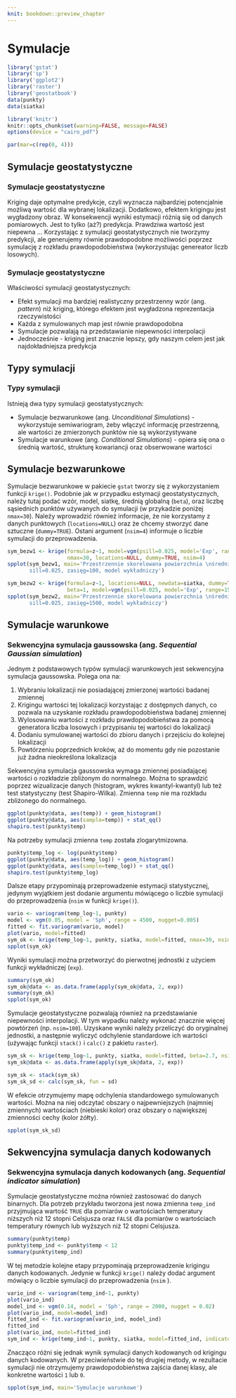 ```yaml
---
knit: bookdown::preview_chapter
---
```


# Symulacje {#symulacje}

```r
library('gstat')
library('sp')
library('ggplot2')
library('raster')
library('geostatbook')
data(punkty)
data(siatka)
```

```r
library('knitr')
knitr::opts_chunk$set(warning=FALSE, message=FALSE)
options(device = "cairo_pdf")
```

```r
par(mar=c(rep(0, 4)))
```

<!--
## Symulacje przestrzenne 1:
 sekwencyjna symulacja i ko symulacja gaussowska,
  sekwencyjna symulacja danych kodowanych, 
  przetwarzanie (postprocesing) wyników symulacji
-->  

## Symulacje geostatystyczne
### Symulacje geostatystyczne

Kriging daje optymalne predykcje, czyli wyznacza najbardziej potencjalnie możliwą wartość dla wybranej lokalizacji. Dodatkowo, efektem krigingu jest wygładzony obraz. W konsekwencji wyniki estymacji różnią się od danych pomiarowych. Jest to tylko (aż?) predykcja. Prawdziwa wartość jest niepewna ... Korzystając z symulacji geostatystycznych nie tworzymy predykcji, ale generujemy równie prawdopodobne możliwości poprzez symulację z rozkładu prawdopodobieństwa (wykorzystując genereator liczb losowych).

### Symulacje geostatystyczne

Właściwości symulacji geostatystycznych: 

- Efekt symulacji ma bardziej realistyczny przestrzenny wzór (ang. *pattern*) niż kriging, którego efektem jest wygładzona reprezentacja rzeczywistości
- Każda z symulowanych map jest równie prawdopodobna
- Symulacje pozwalają na przedstawianie niepewności interpolacji
- Jednocześnie - kriging jest znacznie lepszy, gdy naszym celem jest jak najdokładniejsza predykcja

## Typy symulacji
### Typy symulacji

Istnieją dwa typy symulacji geostatystycznych:

- Symulacje bezwarunkowe (ang. *Unconditional Simulations*) - wykorzystuje semiwariogram, żeby włączyć informację przestrzenną, ale wartości ze zmierzonych punktów nie są wykorzystywane
- Symulacje warunkowe (ang. *Conditional Simulations*) - opiera się ona o średnią wartość, strukturę kowariancji oraz obserwowane wartości

## Symulacje bezwarunkowe

<!--http://santiago.begueria.es/2010/10/generating-spatially-correlated-random-fields-with-r/-->
Symulacje bezwarunkowe w pakiecie `gstat` tworzy się z wykorzystaniem funkcji `krige()`. Podobnie jak w przypadku estymacji geostatystycznych, należy tutaj podać wzór, model, siatkę, średnią globalną (`beta`), oraz liczbę sąsiednich punktów używanych do symulacji (w przykadzie poniżej `nmax=30`). Należy wprowadzić również informacje, że nie korzystamy z danych punktowych (`locations=NULL`) oraz że chcemy stworzyć dane sztuczne (`dummy=TRUE`). Ostani argument (`nsim=4`) informuje o liczbie symulacji do przeprowadzenia.

```r
sym_bezw1 <- krige(formula=z~1, model=vgm(psill=0.025, model='Exp', range=100), newdata=siatka, beta=1,
                   nmax=30, locations=NULL, dummy=TRUE, nsim=4)
spplot(sym_bezw1, main='Przestrzennie skorelowana powierzchnia \nśrednia=1, 
       sill=0.025, zasięg=100, model wykładniczy')
```

```r
sym_bezw2 <- krige(formula=z~1, locations=NULL, newdata=siatka, dummy=TRUE, 
                   beta=1, model=vgm(psill=0.025, model='Exp', range=1500), nsim=4, nmax=30)
spplot(sym_bezw2, main='Przestrzennie skorelowana powierzchnia \nśrednia=1, 
       sill=0.025, zasięg=1500, model wykładniczy')
```

<!--
sym_bezw_model3 <- gstat(formula=~1+X+Y, locations=~X+Y, dummy=T, beta=c(1,0,0.005), model=vgm(psill=0.025,model='Exp',range=1500), nmax=20)
sym_bezw3 <- predict(sym_bezw_model3, newdata=siatka, nsim=4)
spplot(sym_bezw3, main="Przestrzennie skorelowana powierzchnia \nśrednia=1, sill=0.025, zasięg=1500, model wykładniczy \ntrend na osi y = 0.005")

sym_bezw_model4 <- gstat(formula=~1+X+Y, locations=~X+Y, dummy=T, beta=c(1,0.02,0.005), model=vgm(psill=0.025,model='Exp',range=1500), nmax=20)
sym_bezw4 <- predict(sym_bezw_model4, newdata=siatka, nsim=4)
spplot(sym_bezw4, main="Przestrzennie skorelowana powierzchnia \nśrednia=1, sill=0.025, zasięg=500, model wykładniczy \ntrend na osi x = 0.02, trend na osi y = 0.005")
-->

## Symulacje warunkowe

### Sekwencyjna symulacja gaussowska (ang. *Sequential Gaussian simulation*)

Jednym z podstawowych typów symulacji warunkowych jest sekwencyjna symulacja gaussowska. Polega ona na:

1. Wybraniu lokalizacji nie posiadającej zmierzonej wartości badanej zmiennej
2. Krigingu wartości tej lokalizacji korzystając z dostępnych danych, co pozwala na uzyskanie rozkładu prawdopodobieństwa badanej zmiennej
3. Wylosowaniu wartości z rozkładu prawdopodobieństwa za pomocą generatora liczba losowych i przypisaniu tej wartości do lokalizacji
4. Dodaniu symulowanej wartości do zbioru danych i przejściu do kolejnej lokalizacji
5. Powtórzeniu poprzednich kroków, aż do momentu gdy nie pozostanie już żadna nieokreślona lokalizacja

Sekwencyjna symulacja gaussowska wymaga zmiennej posiadającej wartości o rozkładzie zbliżonym do normalnego. Można to sprawdzić poprzez wizualizacje danych (histogram, wykres kwantyl-kwantyl) lub też test statystyczny (test Shapiro-Wilka). Zmienna `temp` nie ma rozkładu zbliżonego do normalnego.

```r
ggplot(punkty@data, aes(temp)) + geom_histogram()
ggplot(punkty@data, aes(sample=temp)) + stat_qq()
shapiro.test(punkty$temp)
```

Na potrzeby symulacji zmienna `temp` została zlogarytmizowna.

```r
punkty$temp_log <- log(punkty$temp)
ggplot(punkty@data, aes(temp_log)) + geom_histogram()
ggplot(punkty@data, aes(sample=temp_log)) + stat_qq()
shapiro.test(punkty$temp_log)
```

Dalsze etapy przypominają przeprowadzenie estymacji statystycznej, jedynym wyjątkiem jest dodanie argumentu mówiącego o liczbie symulacji do przeprowadzenia (`nsim` w funkcji `krige()`).

```r
vario <- variogram(temp_log~1, punkty)
model <- vgm(0.05, model = 'Sph', range = 4500, nugget=0.005)
fitted <- fit.variogram(vario, model)
plot(vario, model=fitted)
sym_ok <- krige(temp_log~1, punkty, siatka, model=fitted, nmax=30, nsim=4)
spplot(sym_ok)
```

Wyniki symulacji można przetworzyć do pierwotnej jednostki z użyciem funkcji wykładniczej (`exp`).

```r
summary(sym_ok)
sym_ok@data <- as.data.frame(apply(sym_ok@data, 2, exp))
summary(sym_ok)
spplot(sym_ok)
```

Symulacje geostatystyczne pozwalają również na przedstawianie niepewności interpolacji. W tym wypadku należy wykonać znacznie więcej powtórzeń (np. `nsim=100`). Uzyskane wyniki należy przeliczyć do oryginalnej jednostki, a następnie wyliczyć odchylenie standardowe ich wartości (używając funkcji `stack()` i `calc()` z pakietu `raster`).

```r
sym_sk <- krige(temp_log~1, punkty, siatka, model=fitted, beta=2.7, nsim=100, nmax=30)
sym_sk@data <- as.data.frame(apply(sym_sk@data, 2, exp))

sym_sk <- stack(sym_sk)
sym_sk_sd <- calc(sym_sk, fun = sd)
```

W efekcie otrzymujemy mapę odchylenia standardowego symulowanych wartości. Można na niej odczytać obszary o najpewniejszych (najmniej zmiennych) wartościach (niebieski kolor) oraz obszary o największej zmienności cechy (kolor żółty).

```r
spplot(sym_sk_sd)
```

## Sekwencyjna symulacja danych kodowanych
### Sekwencyjna symulacja danych kodowanych (ang. *Sequential indicator simulation*)

Symulacje geostatystyczne można również zastosować do danych binarnych. Dla potrzeb przykładu tworzona jest nowa zmienna `temp_ind` przyjmująca wartość `TRUE` dla pomiarów o wartościach temperatury niższych niż 12 stopni Celsjusza oraz `FALSE` dla pomiarów o wartościach temperatury równych lub wyższych niż 12 stopni Celsjusza.

```r
summary(punkty$temp) 
punkty$temp_ind <- punkty$temp < 12
summary(punkty$temp_ind) 
```

W tej metodzie kolejne etapy przypominają przeprowadzenie krigingu danych kodowanych. Jedynie w funkcji `krige()` należy dodać argument mówiący o liczbie symulacji do przeprowadzenia (`nsim` ).

```r
vario_ind <- variogram(temp_ind~1, punkty)         
plot(vario_ind)
model_ind <- vgm(0.14, model = 'Sph', range = 2000, nugget = 0.02)
plot(vario_ind, model=model_ind)
fitted_ind <- fit.variogram(vario_ind, model_ind)
fitted_ind
plot(vario_ind, model=fitted_ind)
sym_ind <- krige(temp_ind~1, punkty, siatka, model=fitted_ind, indicators=TRUE, nsim=4, nmax=30)
```

Znacząco różni się jednak wynik symulacji danych kodowanych od krigingu danych kodowanych. W przeciwieństwie do tej drugiej metody, w rezultacie symulacji nie otrzymujemy prawdopodobieństwa zajścia danej klasy, ale konkretne wartości `1` lub `0`.

```r
spplot(sym_ind, main='Symulacje warunkowe')
```

<!--
łączenie sis - wiele symulacji
-->
